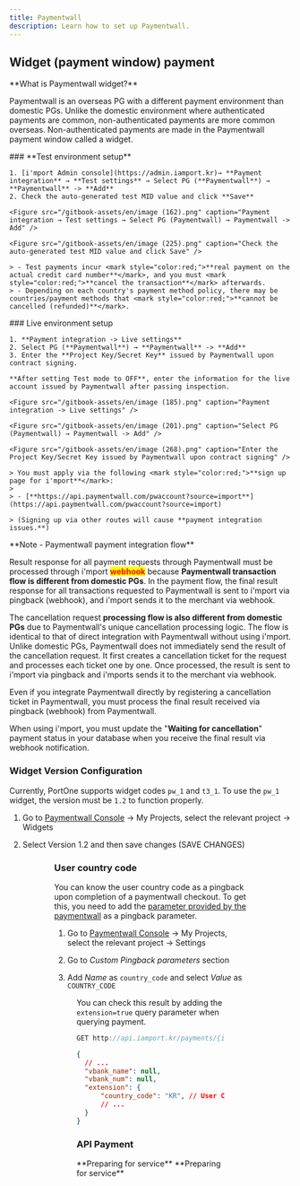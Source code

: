 ```yaml
---
title: Paymentwall
description: Learn how to set up Paymentwall.
---
```




## Widget (payment window) payment

<Hint style="info">
  **What is Paymentwall widget?**

  Paymentwall is an overseas PG with a different payment environment than domestic PGs. Unlike the domestic environment where authenticated payments are common, non-authenticated payments are more common overseas. Non-authenticated payments are made in the Paymentwall payment window called a widget.
</Hint>

<Tabs>
  <Tab title="Test">
    ### **Test environment setup**

    1. [i'mport Admin console](https://admin.iamport.kr)→ **Payment integration** → **Test settings** → Select PG (**Paymentwall**) → **Paymentwall** -> **Add**
    2. Check the auto-generated test MID value and click **Save**

    <Figure src="/gitbook-assets/en/image (162).png" caption="Payment integration → Test settings → Select PG (Paymentwall) → Paymentwall -> Add" />

    <Figure src="/gitbook-assets/en/image (225).png" caption="Check the auto-generated test MID value and click Save" />

    > - Test payments incur <mark style="color:red;">**real payment on the actual credit card number**</mark>, and you must <mark style="color:red;">**cancel the transaction**</mark> afterwards.
    > - Depending on each country's payment method policy, there may be countries/payment methods that <mark style="color:red;">**cannot be cancelled (refunded)**</mark>.
  </Tab>

  <Tab title="Live">
    ### Live environment setup

    1. **Payment integration -> Live settings**
    2. Select PG (**Paymentwall**) → **Paymentwall** -> **Add**
    3. Enter the **Project Key/Secret Key** issued by Paymentwall upon contract signing.

    **After setting Test mode to OFF**, enter the information for the live account issued by Paymentwall after passing inspection.

    <Figure src="/gitbook-assets/en/image (185).png" caption="Payment integration -> Live settings" />

    <Figure src="/gitbook-assets/en/image (201).png" caption="Select PG (Paymentwall) → Paymentwall -> Add" />

    <Figure src="/gitbook-assets/en/image (268).png" caption="Enter the Project Key/Secret Key issued by Paymentwall upon contract signing" />

    > You must apply via the following <mark style="color:red;">**sign up page for i'mport**</mark>:
    >
    > - [**https://api.paymentwall.com/pwaccount?source=import**](https://api.paymentwall.com/pwaccount?source=import)

    > (Signing up via other routes will cause **payment integration issues.**)
  </Tab>
</Tabs>

<Hint style="info">
  **Note - Paymentwall payment integration flow**

  Result response for all payment requests through Paymentwall must be processed through i'mport <mark style="color:red;">**webhook**</mark> because **Paymentwall transaction flow is different from domestic PGs**. In the payment flow, the final result response for all transactions requested to Paymentwall is sent to i'mport via pingback (webhook), and i'mport sends it to the merchant via webhook.

  The cancellation request **processing flow is also different from domestic PGs** due to Paymentwall's unique cancellation processing logic. The flow is identical to that of direct integration with Paymentwall without using i'mport. Unlike domestic PGs, Paymentwall does not immediately send the result of the cancellation request. It first creates a cancellation ticket for the request and processes each ticket one by one. Once processed, the result is sent to i'mport via pingback and i'mports sends it to the merchant via webhook.

  Even if you integrate Paymentwall directly by registering a cancellation ticket in Paymentwall, you must process the final result received via pingback (webhook) from Paymentwall.

  When using i'mport, you must update the "**Waiting for cancellation**" payment status in your database when you receive the final result via webhook notification.
</Hint>

### Widget Version Configuration

Currently, PortOne supports widget codes `pw_1` and `t3_1`.
To use the `pw_1` widget, the version must be `1.2` to function properly.

1. Go to [Paymentwall Console](https://api.paymentwall.com/developers/applications)
   → My Projects, select the relevant project → Widgets

2. Select Version 1.2 and then save changes (SAVE CHANGES)

<Figure src={image1} caption="My Projects → Select relevant project → Widgets" />

<Figure src={image2} caption="Select 1.2 from the top left Version → SAVE CHANGES" />

### User country code

You can know the user country code as a pingback upon completion of a paymentwall checkout.
To get this, you need to add the [parameter provided by the paymentwall](https://docs.paymentwall.com/reference/pingback/custom-parameter#parameter-with-value-paymentwall-provides) as a pingback parameter.

1. Go to [Paymentwall Console](https://api.paymentwall.com/developers/applications)
   → My Projects, select the relevant project → Settings

2. Go to _Custom Pingback parameters_ section

3. Add _Name_ as `country_code` and select _Value_ as `COUNTRY_CODE`

<Figure src={image3} caption="Add COUNTRY_CODE at Custom Pingback parameters" />

You can check this result by adding the `extension=true` query parameter when querying payment.

```jsx
GET http://api.iamport.kr/payments/{imp_uid}?extension=true
```

```json
{
  // ...
  "vbank_name": null,
  "vbank_num": null,
  "extension": {
      "country_code": "KR", // User Country Code(alpha-2)
      // ...
  }
}
```

### API Payment

<Tabs>
  <Tab title="Key-in">
    **Preparing for service**
  </Tab>

  <Tab title="Subscription">
    **Preparing for service**
  </Tab>
</Tabs>
